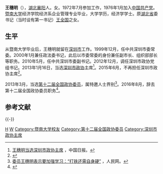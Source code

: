 '''王穗明'''（{{bd|1955年|3月|}}），[[湖北|湖北]][[襄阳|襄阳]]人。女。1972年7月参加工作，1976年1月加入[[中国共产党|中国共产党]]。[[暨南大学|暨南大学]]经济学院经济系企业管理专业毕业，大学学历，经济学学士。原[[湖北省|湖北省]]委书记（当时设有第一书记）[[王全国|王全国]]之女。

==生平==
从暨南大学毕业后，王穗明就留在[[深圳市|深圳市]]工作。1999年12月，任中共深圳市委常委。2000年1月兼任政法委书记，此后以市委常委的身份兼任副市长、组织部部长等职务。2010年5月，任中共深圳市委副书记。2012年12月，调任深圳市政协党组书记。2013年1月16日，当选[[深圳市政协|深圳市政协]]主席<ref name= dangxuan>[http://www.chinadaily.com.cn/hqcj/zxqxb/2013-01-16/content_8049286.html 王穗明当选深圳市政协主席] {{Wayback|url=http://www.chinadaily.com.cn/hqcj/zxqxb/2013-01-16/content_8049286.html |date=20160315233225 }}，中国日报。</ref>。2015年6月，不再担任深圳市政协主席<ref>{{cite news | url = http://district.ce.cn/newarea/sddy/201506/01/t20150601_5518064.shtml | title = 深圳新一届市政协主席、副主席名单(戴北方当选主席) | publisher = 中国经济网 | date = 2015年6月1日 | accessdate = 2015年10月16日 | archive-date = 2015年12月11日 | archive-url = https://web.archive.org/web/20151211164452/http://district.ce.cn/newarea/sddy/201506/01/t20150601_5518064.shtml | dead-url = no }}</ref>。

2013年3月，当选[[第十二届全国政协委员|第十二届全国政协委员]]，属特邀人士界别<ref name= datie>[http://lianghui.people.com.cn/2013cppcc/n/2013/0311/c357111-20743381.html 委员王穗明表示要加强学习：“打铁还需自身硬”] {{Wayback|url=http://lianghui.people.com.cn/2013cppcc/n/2013/0311/c357111-20743381.html |date=20160304055005 }}，人民网。</ref>。2016年8月，辞去第十二届全国政协委员职务<ref>{{cite web|accessdate=2016-09-01|url=http://www.thepaper.cn/newsDetail_forward_1523135|title=最近请辞第十二届全国政协委员的王穗明、李卫东都是谁？|publisher=澎湃新闻|archive-date=2016-09-04|archive-url=https://web.archive.org/web/20160904230752/http://www.thepaper.cn/newsDetail_forward_1523135|dead-url=no}}</ref>。

== 参考文献 ==
{{Reflist}}

{{-}}
{{中华人民共和国深圳市正职领导人}}

{{Authority control}}
{{DEFAULTSORT:W}}
[[Category:王姓|H]]
[[Category:襄阳人|W]]
[[Category:暨南大学校友|Category:暨南大学校友]]
[[Category:第十二届全国政协委员|Category:第十二届全国政协委员]]
[[Category:深圳市政协主席|Category:深圳市政协主席]]

{{中国政治人物小作品}}